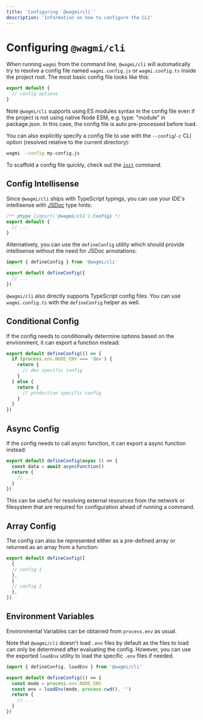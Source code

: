 ```yaml
---
title: 'Configuring `@wagmi/cli`'
description: 'Information on how to configure the CLI'
---
```


# Configuring `@wagmi/cli`

When running `wagmi` from the command line, `@wagmi/cli` will automatically try to resolve a config file named `wagmi.config.js` or `wagmi.config.ts` inside the project root. The most basic config file looks like this:

```js filename="wagmi.config.js"
export default {
  // config options
}
```

Note `@wagmi/cli` supports using ES modules syntax in the config file even if the project is not using native Node ESM, e.g. type: "module" in package.json. In this case, the config file is auto pre-processed before load.

You can also explicitly specify a config file to use with the `--config`/`-c` CLI option (resolved relative to the current directory):

```bash
wagmi --config my-config.js
```

To scaffold a config file quickly, check out the [`init`](/cli/commands#init) command.

## Config Intellisense

Since `@wagmi/cli` ships with TypeScript typings, you can use your IDE's intellisense with [JSDoc](https://jsdoc.app) type hints:

```js filename="wagmi.config.js"
/** @type {import('@wagmi/cli').Config} */
export default {
  // ...
}
```

Alternatively, you can use the `defineConfig` utility which should provide intellisense without the need for JSDoc annotations:

```js filename="wagmi.config.js"
import { defineConfig } from '@wagmi/cli'

export default defineConfig({
  // ...
})
```

`@wagmi/cli` also directly supports TypeScript config files. You can use `wagmi.config.ts` with the `defineConfig` helper as well.

## Conditional Config

If the config needs to conditionally determine options based on the environment, it can export a function instead:

```js filename="wagmi.config.js"
export default defineConfig(() => {
  if (process.env.NODE_ENV === 'dev') {
    return {
      // dev specific config
    }
  } else {
    return {
      // production specific config
    }
  }
})
```

## Async Config

If the config needs to call async function, it can export a async function instead:

```js filename="wagmi.config.js"
export default defineConfig(async () => {
  const data = await asyncFunction()
  return {
    // ...
  }
})
```

This can be useful for resolving external resources from the network or filesystem that are required for configuration ahead of running a command.

## Array Config

The config can also be represented either as a pre-defined array or returned as an array from a function:

```js filename="wagmi.config.js"
export default defineConfig([
  {
  // config 1
  },
  {
  // config 2
  },
])
```

## Environment Variables

Environmental Variables can be obtained from `process.env` as usual.

Note that `@wagmi/cli` doesn't load `.env` files by default as the files to load can only be determined after evaluating the config. However, you can use the exported `loadEnv` utility to load the specific `.env` files if needed.

```js filename="wagmi.config.js"
import { defineConfig, loadEnv } from '@wagmi/cli'

export default defineConfig(() => {
  const mode = process.env.NODE_ENV
  const env = loadEnv(mode, process.cwd(), '')
  return {
    // ...
  }
})
```
